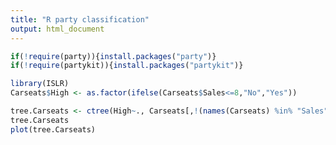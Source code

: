 ```yaml
---
title: "R party classification"
output: html_document
---
```


```r
if(!require(party)){install.packages("party")}
if(!require(partykit)){install.packages("partykit")}

library(ISLR)
Carseats$High <- as.factor(ifelse(Carseats$Sales<=8,"No","Yes"))
```


```r
tree.Carseats <- ctree(High~., Carseats[,!(names(Carseats) %in% "Sales")])
tree.Carseats
plot(tree.Carseats)

```

```r


```



